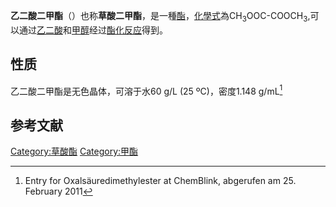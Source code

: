 {{Chembox
| ImageFile = Dimethyle-oxalate.svg
| ImageSize = 150px
| IUPACName = Dimethyl oxalate
| OtherNames = 
| Section1 = {{Chembox Identifiers
|  CASNo = 553-90-2
|   CASNo_Ref = {{cascite|correct|}}
|  PubChem = 11120
|  ChemSpiderID = 10649
|  SMILES = O=C(OC)C(=O)OC
|  InChI = 1/C4H6O4/c1-7-3(5)4(6)8-2/h1-2H3
|  InChIKey = LOMVENUNSWAXEN-UHFFFAOYAF
|  StdInChI = 1S/C4H6O4/c1-7-3(5)4(6)8-2/h1-2H3
|  StdInChIKey = LOMVENUNSWAXEN-UHFFFAOYSA-N
  }}
| Section2 = {{Chembox Properties
|  C=4|H=6|O=4
|  Appearance = 
|  Density = 
|  MeltingPt = 50-54℃
|  BoilingPt = 163.5摄氏度
|  Solubility =
  }}
| Section3 = {{Chembox Hazards
|  MainHazards = 
|  FlashPt = 
|  Autoignition =
  }}
}}
'''乙二酸二甲酯'''（{{lang-en|Dimethyl oxalate}}）也称'''草酸二甲酯'''，是一種[[酯|酯]]，[[化學式|化學式]]為CH<sub>3</sub>OOC-COOCH<sub>3</sub>,可以通过[[乙二酸|乙二酸]]和[[甲醇|甲醇]]经过[[酯化反应|酯化反应]]得到。
==性质==
乙二酸二甲酯是无色晶体，可溶于水60 g/L (25 ºC)，密度1.148 g/mL<ref>Entry for Oxalsäuredimethylester at ChemBlink, abgerufen am 25. February 2011</ref>
==参考文献==
{{reflist}}

{{ester-stub}}

[[Category:草酸酯|Category:草酸酯]]
[[Category:甲酯|Category:甲酯]]
{{chem-stub}}